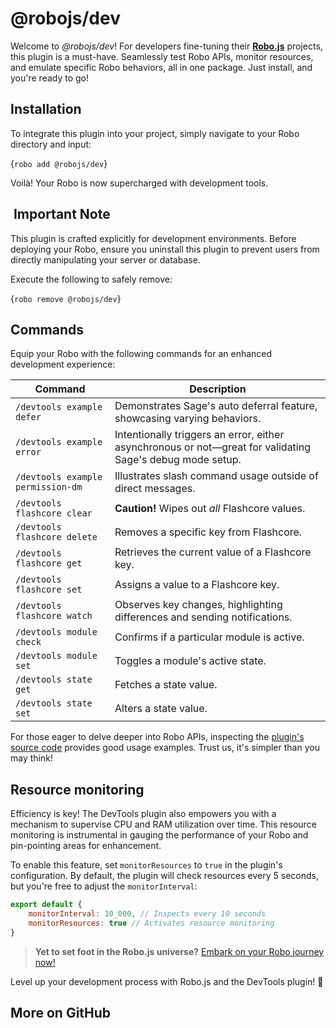
# @robojs/dev

Welcome to _@robojs/dev_! For developers fine-tuning their **[Robo.js](https://github.com/Wave-Play/robo)** projects, this plugin is a must-have. Seamlessly test Robo APIs, monitor resources, and emulate specific Robo behaviors, all in one package. Just install, and you're ready to go!

## Installation 

To integrate this plugin into your project, simply navigate to your Robo directory and input:

<Terminal execute>{`robo add @robojs/dev`}</Terminal>

Voilà! Your Robo is now supercharged with development tools.

## ️ Important Note

This plugin is crafted explicitly for development environments. Before deploying your Robo, ensure you uninstall this plugin to prevent users from directly manipulating your server or database.

Execute the following to safely remove:

<Terminal execute>{`robo remove @robojs/dev`}</Terminal>

## Commands

Equip your Robo with the following commands for an enhanced development experience:

| Command                           | Description                                                                                               |
| --------------------------------- | --------------------------------------------------------------------------------------------------------- |
| `/devtools example defer`         | Demonstrates Sage's auto deferral feature, showcasing varying behaviors.                                  |
| `/devtools example error`         | Intentionally triggers an error, either asynchronous or not—great for validating Sage's debug mode setup. |
| `/devtools example permission-dm` | Illustrates slash command usage outside of direct messages.                                               |
| `/devtools flashcore clear`       | **Caution!** Wipes out _all_ Flashcore values.                                                            |
| `/devtools flashcore delete`      | Removes a specific key from Flashcore.                                                                    |
| `/devtools flashcore get`         | Retrieves the current value of a Flashcore key.                                                           |
| `/devtools flashcore set`         | Assigns a value to a Flashcore key.                                                                       |
| `/devtools flashcore watch`       | Observes key changes, highlighting differences and sending notifications.                                 |
| `/devtools module check`          | Confirms if a particular module is active.                                                                |
| `/devtools module set`            | Toggles a module's active state.                                                                          |
| `/devtools state get`             | Fetches a state value.                                                                                    |
| `/devtools state set`             | Alters a state value.                                                                                     |

For those eager to delve deeper into Robo APIs, inspecting the [plugin's source code](https://github.com/Wave-Play/robo.js/tree/main/packages/plugin-devtools) provides good usage examples. Trust us, it's simpler than you may think!

## Resource monitoring

Efficiency is key! The DevTools plugin also empowers you with a mechanism to supervise CPU and RAM utilization over time. This resource monitoring is instrumental in gauging the performance of your Robo and pin-pointing areas for enhancement.

To enable this feature, set `monitorResources` to `true` in the plugin's configuration. By default, the plugin will check resources every 5 seconds, but you're free to adjust the `monitorInterval`:

```js
export default {
	monitorInterval: 10_000, // Inspects every 10 seconds
	monitorResources: true // Activates resource monitoring
}
```

> **Yet to set foot in the Robo.js universe?** [Embark on your Robo journey now!](https://docs.roboplay.dev/docs/getting-started)

Level up your development process with Robo.js and the DevTools plugin! 🚀


## More on GitHub

<CardContainer><Card href="https://github.com/Wave-Play/robo.js/tree/main/packages/plugin-devtools" title="🔗 GitHub Repository" description="Explore source code on GitHub."/></CardContainer>
